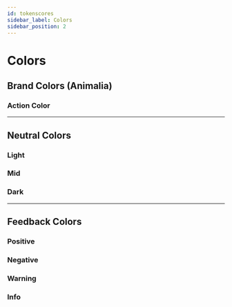 ```yaml
---
id: tokenscores
sidebar_label: Colors
sidebar_position: 2
---
```




# Colors

## Brand Colors (Animalia)
<ColorsComponentBrand01 />

### Action Color
<ColorsComponentAction />

---
## Neutral Colors

### Light
<ColorsComponentNeutralLight />

### Mid
<ColorsComponentNeutralMid />

### Dark
<ColorsComponentNeutralDark/>

---

## Feedback Colors

### Positive
<ColorsComponentPositive />

### Negative
<ColorsComponentNegative />

### Warning
<ColorsComponentWarning />

### Info
<ColorsComponentInfo />